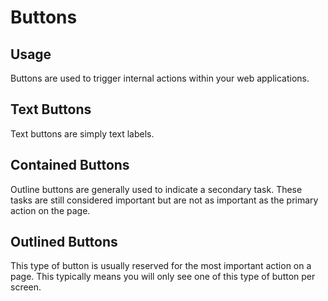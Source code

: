
<Meta title="ui/Button" component={ButtonCustom} />

# Buttons

## Usage

Buttons are used to trigger internal actions within your web applications.

## Text Buttons

Text buttons are simply text labels.

## Contained Buttons

Outline buttons are generally used to indicate a secondary task. These tasks are still considered important but are not as important as the primary action on the page.

## Outlined Buttons

This type of button is usually reserved for the most important action on a page. This typically means you will only see one of this type of button per screen.
